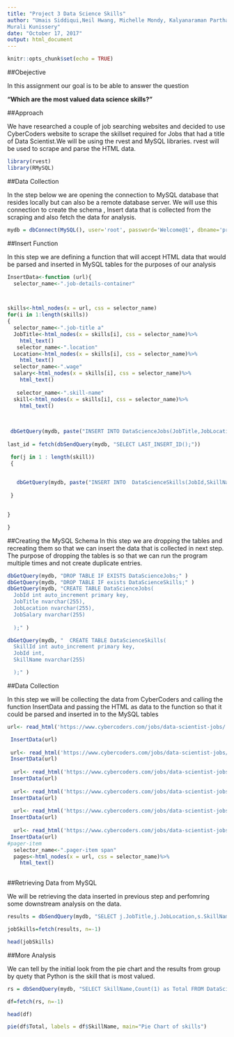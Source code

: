```yaml
---
title: "Project 3 Data Science Skills"
author: "Umais Siddiqui,Neil Hwang, Michelle Mondy, Kalyanaraman Parthasarathy and 
Murali Kunissery"
date: "October 17, 2017"
output: html_document
---
```


```r
knitr::opts_chunk$set(echo = TRUE)

```

##Obejective

In this assignment our goal is to be able to answer the question 

**"Which are the most valued data science skills?"**

##Approach

We have researched a couple of job searching websites and decided to use CyberCoders website to scrape the skillset required for Jobs that had a title of Data Scientist.We will be using the rvest and MySQL libraries. rvest will be used to scrape and parse the HTML data.

```r
library(rvest)
library(RMySQL)
```

##Data Collection

In the step below we are opening the connection to MySQL database that resides locally but can also be a remote database server. We will use this connection to create the schema , Insert data that is collected from the scraping and also fetch the data for analysis.
```r
mydb = dbConnect(MySQL(), user='root', password='Welcome@1', dbname='project3', host='localhost')

```

##Insert Function

In this step we are defining a function that will accept HTML data that would be parsed and inserted in MySQL tables for the purposes of our analysis 

```r
InsertData<-function (url){
  selector_name<-".job-details-container"



skills<-html_nodes(x = url, css = selector_name)
for(i in 1:length(skills))
{
  selector_name<-".job-title a"
  JobTitle<-html_nodes(x = skills[i], css = selector_name)%>%
    html_text()
   selector_name<-".location"
  Location<-html_nodes(x = skills[i], css = selector_name)%>%
    html_text()
  selector_name<-".wage"
  salary<-html_nodes(x = skills[i], css = selector_name)%>%
    html_text()
  
   selector_name<-".skill-name"
  skill<-html_nodes(x = skills[i], css = selector_name)%>%
    html_text()
 

 
 dbGetQuery(mydb, paste("INSERT INTO DataScienceJobs(JobTitle,JobLocation,JobSalary) VALUES('" ,JobTitle,"','" ,Location,"','",salary,"')" ))
 
last_id = fetch(dbSendQuery(mydb, "SELECT LAST_INSERT_ID();"))

 for(j in 1 : length(skill))
 {

  
   dbGetQuery(mydb, paste("INSERT INTO  DataScienceSkills(JobId,SkillName) VALUES('"  ,last_id,"','",skill[j],"')" ))
   
 }

   
}

}
```

##Creating the MySQL Schema
In this step we are dropping the tables and recreating them so that we can insert the data that is collected in next step. The purpose of dropping the tables is so that we can run the program multiple times and not create duplicate entries.
```r
dbGetQuery(mydb, "DROP TABLE IF EXISTS DataScienceJobs;" )
dbGetQuery(mydb, "DROP TABLE IF exists DataScienceSkills;" )
dbGetQuery(mydb, "CREATE TABLE DataScienceJobs(
  JobId int auto_increment primary key,
  JobTitle nvarchar(255),
  JobLocation nvarchar(255),
  JobSalary nvarchar(255)
 
  );" )

dbGetQuery(mydb, "  CREATE TABLE DataScienceSkills(
  SkillId int auto_increment primary key,
  JobId int,
  SkillName nvarchar(255)

  );" )

```

##Data Collection

In this step we will be collecting the data from CyberCoders and calling the function InsertData and passing the HTML as data to the function so that it could be parsed and inserted in to the MySQL tables

```r
url<- read_html('https://www.cybercoders.com/jobs/data-scientist-jobs/')

 InsertData(url)
 
 url<- read_html('https://www.cybercoders.com/jobs/data-scientist-jobs/?page=2')
 InsertData(url)
 
  url<- read_html('https://www.cybercoders.com/jobs/data-scientist-jobs/?page=3')
 InsertData(url)
 
  url<- read_html('https://www.cybercoders.com/jobs/data-scientist-jobs/?page=4')
 InsertData(url)
 
  url<- read_html('https://www.cybercoders.com/jobs/data-scientist-jobs/?page=5')
 InsertData(url)
 
  url<- read_html('https://www.cybercoders.com/jobs/data-scientist-jobs/?page=6')
 InsertData(url)
#pager-item
  selector_name<-".pager-item span"
  pages<-html_nodes(x = url, css = selector_name)%>%
    html_text()
  

```

##Retrieving Data from MySQL

We will be retrieving the data inserted in previous step and perfomring some downstream analysis on the data.

```r

results = dbSendQuery(mydb, "SELECT j.JobTitle,j.JobLocation,s.SkillName FROM DataScienceJobs j INNER JOIN DataScienceSkills s ON j.JobId=s.JobId  ;")

jobSkills=fetch(results, n=-1)

head(jobSkills)

```

##More Analysis

We can tell by the initial look from the pie chart and the results from group by quety that Python is the skill that is most valued.

```r
rs = dbSendQuery(mydb, "SELECT SkillName,Count(1) as Total FROM DataScienceJobs j INNER JOIN DataScienceSkills s ON j.JobId=s.JobId GROUP BY SkillName Order By Total desc ;")

df=fetch(rs, n=-1)

head(df)

pie(df$Total, labels = df$SkillName, main="Pie Chart of skills")

```